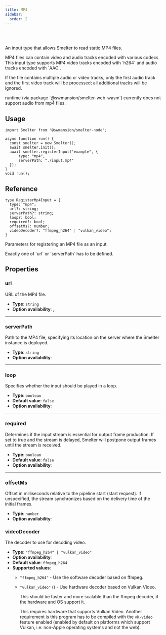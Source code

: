 ```yaml
---
title: MP4
sidebar:
  order: 2
---
```


<Badge text="Node.js" variant="tip" size="large" />
<Badge text="Browser (WASM)" variant="tip" size="large" />

<br />
<br />

An input type that allows Smelter to read static MP4 files.

<Aside>
MP4 files can contain video and audio tracks encoded with various codecs. This input type supports MP4 video tracks encoded with `h264` and audio tracks encoded with `AAC`.

If the file contains multiple audio or video tracks, only the first audio track and the first video track will be processed; all additional tracks will be ignored.
</Aside>
<Aside type='caution'> <Badge text="Browser (WASM)" variant="tip" /> runtime (via package `@swmansion/smelter-web-wasm`) currently does not support audio from mp4 files.</Aside>


## Usage
```tsx title=mp4InputExample.tsx
import Smelter from "@swmansion/smelter-node";

async function run() {
  const smelter = new Smelter();
  await smelter.init();
  await smelter.registerInput("example", {
      type: "mp4",
      serverPath: "./input.mp4"
  });
}
void run();
```

## Reference

<CollapsibleDetails summaryTitle='Type definitions' open>

```tsx
type RegisterMp4Input = {
  type: "mp4";
  url?: string;
  serverPath?: string;
  loop?: bool;
  required?: bool;
  offsetMs?: number;
  videoDecoder?: "ffmpeg_h264" | "vulkan_video";
}
```
</CollapsibleDetails>

Parameters for registering an MP4 file as an input.

<Aside>Exactly one of `url` or `serverPath` has to be defined.</Aside>

## Properties

### url
URL of the MP4 file.

- **Type**: `string`
- **Option availability**: <Badge text="Node.js" variant="tip" />, <Badge text="Browser (WASM)" variant="tip" />
---

### serverPath
Path to the MP4 file, specifying its location on the server where the Smelter instance is deployed.

- **Type**: `string`
- **Option availability**: <Badge text="Node.js" variant="tip" />

---

### loop
Specifies whether the input should be played in a loop.

- **Type**: `boolean`
- **Default value**: `false`
- **Option availability**: <Badge text="Node.js" variant="tip" />

---

### required
Determines if the input stream is essential for output frame production. If set to true and the stream is delayed, Smelter will postpone output frames until the stream is received.

- **Type**: `boolean`
- **Default value**: `false`
- **Option availability**: <Badge text="Node.js" variant="tip" />

---

### offsetMs
Offset in milliseconds relative to the pipeline start (start request). If unspecified, the stream synchronizes based on the delivery time of the initial frames.

- **Type**: `number`
- **Option availability**: <Badge text="Node.js" variant="tip" />

### videoDecoder
The decoder to use for decoding video.

- **Type**: `"ffmpeg_h264" | "vulkan_video"`
- **Option availability**: <Badge text="Node.js" variant="tip" />
- **Default value**: `ffmpeg_h264`
- **Supported values**:
  - `"ffmpeg_h264"` - Use the software decoder based on ffmpeg.
  - `"vulkan_video"` (<Badge text="Required feature:vk-video" variant="note" />) - Use hardware decoder based on Vulkan Video.

    This should be faster and more scalable than the ffmpeg decoder, if the hardware and OS
    support it.

    This requires hardware that supports Vulkan Video. Another requirement is this program has
    to be compiled with the `vk-video` feature enabled (enabled by default on platforms which
    support Vulkan, i.e. non-Apple operating systems and not the web).

